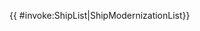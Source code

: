{{ {{{subst|safesubst:}}}#invoke:ShipList|ShipModernizationList}}<noinclude>

{{Documentation}}</noinclude>